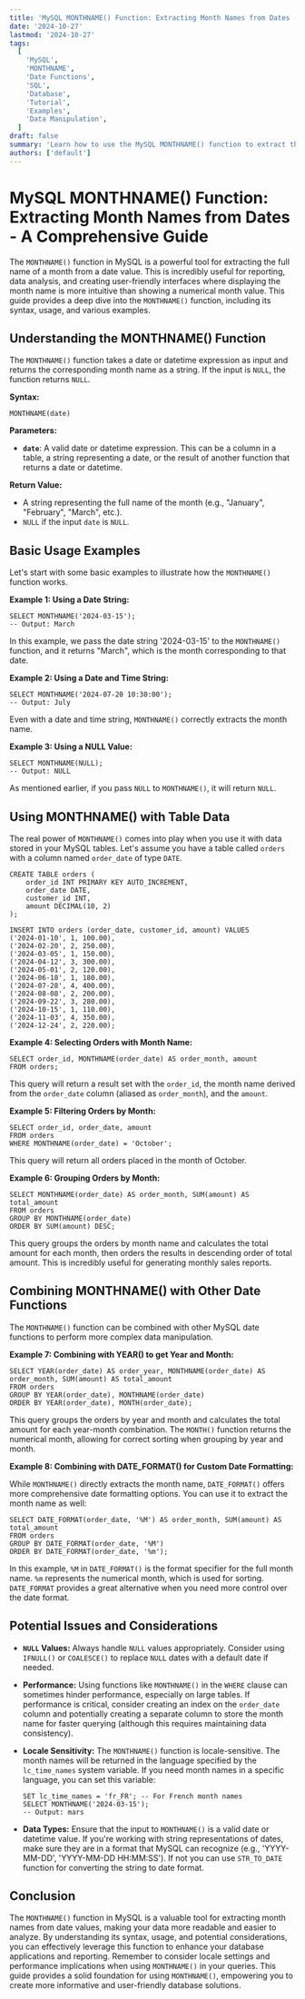 ```yaml
---
title: 'MySQL MONTHNAME() Function: Extracting Month Names from Dates - A Comprehensive Guide'
date: '2024-10-27'
lastmod: '2024-10-27'
tags:
  [
    'MySQL',
    'MONTHNAME',
    'Date Functions',
    'SQL',
    'Database',
    'Tutorial',
    'Examples',
    'Data Manipulation',
  ]
draft: false
summary: 'Learn how to use the MySQL MONTHNAME() function to extract the full name of the month from a date value. This comprehensive guide provides detailed explanations, practical examples, and troubleshooting tips for effective data manipulation in MySQL.'
authors: ['default']
---
```


# MySQL MONTHNAME() Function: Extracting Month Names from Dates - A Comprehensive Guide

The `MONTHNAME()` function in MySQL is a powerful tool for extracting the full name of a month from a date value. This is incredibly useful for reporting, data analysis, and creating user-friendly interfaces where displaying the month name is more intuitive than showing a numerical month value. This guide provides a deep dive into the `MONTHNAME()` function, including its syntax, usage, and various examples.

## Understanding the MONTHNAME() Function

The `MONTHNAME()` function takes a date or datetime expression as input and returns the corresponding month name as a string. If the input is `NULL`, the function returns `NULL`.

**Syntax:**

```plaintext
MONTHNAME(date)
```

**Parameters:**

- **`date`**: A valid date or datetime expression. This can be a column in a table, a string representing a date, or the result of another function that returns a date or datetime.

**Return Value:**

- A string representing the full name of the month (e.g., "January", "February", "March", etc.).
- `NULL` if the input `date` is `NULL`.

## Basic Usage Examples

Let's start with some basic examples to illustrate how the `MONTHNAME()` function works.

**Example 1: Using a Date String:**

```plaintext
SELECT MONTHNAME('2024-03-15');
-- Output: March
```

In this example, we pass the date string '2024-03-15' to the `MONTHNAME()` function, and it returns "March", which is the month corresponding to that date.

**Example 2: Using a Date and Time String:**

```plaintext
SELECT MONTHNAME('2024-07-20 10:30:00');
-- Output: July
```

Even with a date and time string, `MONTHNAME()` correctly extracts the month name.

**Example 3: Using a NULL Value:**

```plaintext
SELECT MONTHNAME(NULL);
-- Output: NULL
```

As mentioned earlier, if you pass `NULL` to `MONTHNAME()`, it will return `NULL`.

## Using MONTHNAME() with Table Data

The real power of `MONTHNAME()` comes into play when you use it with data stored in your MySQL tables. Let's assume you have a table called `orders` with a column named `order_date` of type `DATE`.

```plaintext
CREATE TABLE orders (
    order_id INT PRIMARY KEY AUTO_INCREMENT,
    order_date DATE,
    customer_id INT,
    amount DECIMAL(10, 2)
);

INSERT INTO orders (order_date, customer_id, amount) VALUES
('2024-01-10', 1, 100.00),
('2024-02-20', 2, 250.00),
('2024-03-05', 1, 150.00),
('2024-04-12', 3, 300.00),
('2024-05-01', 2, 120.00),
('2024-06-18', 1, 180.00),
('2024-07-28', 4, 400.00),
('2024-08-08', 2, 200.00),
('2024-09-22', 3, 280.00),
('2024-10-15', 1, 110.00),
('2024-11-03', 4, 350.00),
('2024-12-24', 2, 220.00);
```

**Example 4: Selecting Orders with Month Name:**

```plaintext
SELECT order_id, MONTHNAME(order_date) AS order_month, amount
FROM orders;
```

This query will return a result set with the `order_id`, the month name derived from the `order_date` column (aliased as `order_month`), and the `amount`.

**Example 5: Filtering Orders by Month:**

```plaintext
SELECT order_id, order_date, amount
FROM orders
WHERE MONTHNAME(order_date) = 'October';
```

This query will return all orders placed in the month of October.

**Example 6: Grouping Orders by Month:**

```plaintext
SELECT MONTHNAME(order_date) AS order_month, SUM(amount) AS total_amount
FROM orders
GROUP BY MONTHNAME(order_date)
ORDER BY SUM(amount) DESC;
```

This query groups the orders by month name and calculates the total amount for each month, then orders the results in descending order of total amount. This is incredibly useful for generating monthly sales reports.

## Combining MONTHNAME() with Other Date Functions

The `MONTHNAME()` function can be combined with other MySQL date functions to perform more complex data manipulation.

**Example 7: Combining with YEAR() to get Year and Month:**

```plaintext
SELECT YEAR(order_date) AS order_year, MONTHNAME(order_date) AS order_month, SUM(amount) AS total_amount
FROM orders
GROUP BY YEAR(order_date), MONTHNAME(order_date)
ORDER BY YEAR(order_date), MONTH(order_date);
```

This query groups the orders by year and month and calculates the total amount for each year-month combination. The `MONTH()` function returns the numerical month, allowing for correct sorting when grouping by year and month.

**Example 8: Combining with DATE_FORMAT() for Custom Date Formatting:**

While `MONTHNAME()` directly extracts the month name, `DATE_FORMAT()` offers more comprehensive date formatting options. You can use it to extract the month name as well:

```plaintext
SELECT DATE_FORMAT(order_date, '%M') AS order_month, SUM(amount) AS total_amount
FROM orders
GROUP BY DATE_FORMAT(order_date, '%M')
ORDER BY DATE_FORMAT(order_date, '%m');
```

In this example, `%M` in `DATE_FORMAT()` is the format specifier for the full month name. `%m` represents the numerical month, which is used for sorting. `DATE_FORMAT` provides a great alternative when you need more control over the date format.

## Potential Issues and Considerations

- **`NULL` Values:** Always handle `NULL` values appropriately. Consider using `IFNULL()` or `COALESCE()` to replace `NULL` dates with a default date if needed.

- **Performance:** Using functions like `MONTHNAME()` in the `WHERE` clause can sometimes hinder performance, especially on large tables. If performance is critical, consider creating an index on the `order_date` column and potentially creating a separate column to store the month name for faster querying (although this requires maintaining data consistency).

- **Locale Sensitivity:** The `MONTHNAME()` function is locale-sensitive. The month names will be returned in the language specified by the `lc_time_names` system variable. If you need month names in a specific language, you can set this variable:

  ```plaintext
  SET lc_time_names = 'fr_FR'; -- For French month names
  SELECT MONTHNAME('2024-03-15');
  -- Output: mars
  ```

- **Data Types:** Ensure that the input to `MONTHNAME()` is a valid date or datetime value. If you're working with string representations of dates, make sure they are in a format that MySQL can recognize (e.g., 'YYYY-MM-DD', 'YYYY-MM-DD HH:MM:SS'). If not you can use `STR_TO_DATE` function for converting the string to date format.

## Conclusion

The `MONTHNAME()` function in MySQL is a valuable tool for extracting month names from date values, making your data more readable and easier to analyze. By understanding its syntax, usage, and potential considerations, you can effectively leverage this function to enhance your database applications and reporting. Remember to consider locale settings and performance implications when using `MONTHNAME()` in your queries. This guide provides a solid foundation for using `MONTHNAME()`, empowering you to create more informative and user-friendly database solutions.

